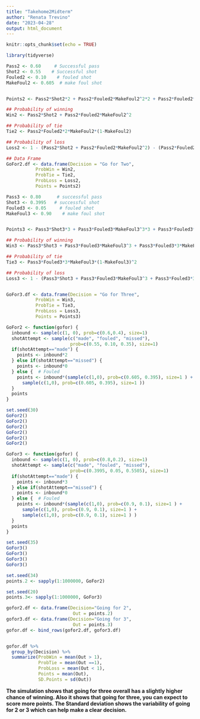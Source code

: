 ```yaml
---
title: "Takehome2Midterm"
author: "Renata Trevino"
date: "2023-04-28"
output: html_document
---
```


```r
knitr::opts_chunk$set(echo = TRUE)
```

```r
library(tidyverse)
```
```r
Pass2 <- 0.60     # Successful pass
Shot2 <- 0.55    # Successful shot
Fouled2 <- 0.10    # fouled shot
MakeFoul2 <- 0.605  # make foul shot


Points2 <- Pass2*Shot2*2 + Pass2*Fouled2*MakeFoul2^2*2 + Pass2*Fouled2*2*MakeFoul2*(1-MakeFoul2)*1

## Probability of winning
Win2 <- Pass2*Shot2 + Pass2*Fouled2*MakeFoul2^2

## Probability of tie
Tie2 <- Pass2*Fouled2*2*MakeFoul2*(1-MakeFoul2)

## Probability of loss
Loss2 <- 1 - (Pass2*Shot2 + Pass2*Fouled2*MakeFoul2^2) - (Pass2*Fouled2*2*MakeFoul2*(1-MakeFoul2))

## Data Frame
GoFor2.df <- data.frame(Decision = "Go for Two",
           ProbWin = Win2,
           ProbTie = Tie2,
           ProbLoss = Loss2,
           Points = Points2)

```



```r
Pass3 <- 0.80      # successful pass
Shot3 <- 0.3995   # successful shot
Fouled3 <- 0.05     # fouled shot
MakeFoul3 <- 0.90    # make foul shot


Points3 <- Pass3*Shot3*3 + Pass3*Fouled3*MakeFoul3^3*3 + Pass3*Fouled3*3*MakeFoul3^2*(1-MakeFoul3)*2 + Pass3*Fouled3*3*(1-MakeFoul3)^2*MakeFoul3*1

## Probability of winning
Win3 <- Pass3*Shot3 + Pass3*Fouled3*MakeFoul3^3 + Pass3*Fouled3*3*MakeFoul3^2*(1-MakeFoul3)

## Probability of tie
Tie3 <- Pass3*Fouled3*3*MakeFoul3*(1-MakeFoul3)^2

## Probability of loss
Loss3 <- 1 - (Pass3*Shot3 + Pass3*Fouled3*MakeFoul3^3 + Pass3*Fouled3*3*MakeFoul3^2*(1-MakeFoul3)) - (Pass3*Fouled3*3*MakeFoul3*(1-MakeFoul3)^2)


GoFor3.df <- data.frame(Decision = "Go for Three",
           ProbWin = Win3,
           ProbTie = Tie3,
           ProbLoss = Loss3,
           Points = Points3)
```


```r
GoFor2 <- function(gofor) {
  inbound <- sample(c(1, 0), prob=c(0.6,0.4), size=1)
  shotAttempt <- sample(c("made", "fouled", "missed"),
                        prob=c(0.55, 0.10, 0.35), size=1)
  if(shotAttempt=="made") {
    points <- inbound*2
  } else if(shotAttempt=="missed") {
    points <- inbound*0
  } else {  # Fouled
    points <- inbound*(sample(c(1,0), prob=c(0.605, 0.395), size=1 ) +
      sample(c(1,0), prob=c(0.605, 0.395), size=1 ))
  }
  points
}
```

```r
set.seed(30)
GoFor2()
GoFor2()
GoFor2()
GoFor2()
GoFor2()
GoFor2()
```


```r
GoFor3 <- function(gofor) {
  inbound <- sample(c(1, 0), prob=c(0.8,0.2), size=1)
  shotAttempt <- sample(c("made", "fouled", "missed"),
                        prob=c(0.3995, 0.05, 0.5505), size=1)
  if(shotAttempt=="made") {
    points <- inbound*3
  } else if(shotAttempt=="missed") {
    points <- inbound*0
  } else {  # Fouled
    points <- inbound*(sample(c(1,0), prob=c(0.9, 0.1), size=1 ) +
      sample(c(1,0), prob=c(0.9, 0.1), size=1 ) +
      sample(c(1,0), prob=c(0.9, 0.1), size=1 ) )
  }
  points
}
```



```r
set.seed(35)
GoFor3()
GoFor3()
GoFor3()
GoFor3()
```



```r
set.seed(34)
points.2 <- sapply(1:1000000, GoFor2)

set.seed(20)
points.3<- sapply(1:1000000, GoFor3)
```


```r
gofor2.df <- data.frame(Decision="Going for 2",
                         Out = points.2)
gofor3.df <- data.frame(Decision="Going for 3",
                         Out = points.3)
gofor.df <- bind_rows(gofor2.df, gofor3.df)


gofor.df %>%
  group_by(Decision) %>%
  summarize(ProbWin = mean(Out > 1),
            ProbTie = mean(Out ==1),
            ProbLoss = mean(Out < 1),
            Points = mean(Out),
            SD.Points = sd(Out))
```

**The simulation shows that going for three overall has a slightly higher chance of winning. Also it shows that going for three, you can expect to score more points. The Standard deviation shows the variability of going for 2 or 3 which can help make a clear decision.** 
